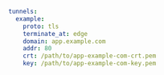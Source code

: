 ```yaml
tunnels:
  example:
    proto: tls
    terminate_at: edge
    domain: app.example.com
    addr: 80
    crt: /path/to/app-example-com-crt.pem
    key: /path/to/app-example-com-key.pem
```
